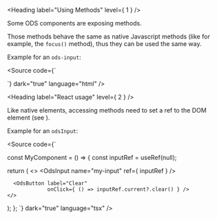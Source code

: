 
<Meta title="OVHcloud Design System/Guides/Using Methods" />

<Heading label="Using Methods" level={ 1 } />

Some ODS components are exposing methods.

Those methods behave the same as native Javascript methods (like for example, the `focus()` method), thus they can be used the same way.

Example for an `ods-input`:

<Source code={`
<ods-input id="my-input" name="my-input">
</ods-input>

<ods-button id="clear-btn" label="Clear">
</ods-button>

<script>
  const inputElement = document.querySelector('#my-input');
  const clearButton = document.querySelector('#clear-btn');

  clearButton.addEventListener('click', () => {
    inputElement.clear();
  });
</script>
`}
        dark="true"
        language="html" />

<Heading label="React usage" level={ 2 } />

Like native elements, accessing methods need to set a ref to the DOM element (see <OdsLink href="https://react.dev/learn/manipulating-the-dom-with-refs" label="React documentation" target="_blank" />).

Example for an `odsInput`:

<Source code={`

const MyComponent = () => {
  const inputRef = useRef<HTMLOdsInputElement>(null);

  return (
    <>
      <OdsInput name="my-input"
                ref={ inputRef } />

      <OdsButton label="Clear"
                 onClick={ () => inputRef.current?.clear() } />
    </>
  );
};
`}
        dark="true"
        language="tsx" />
